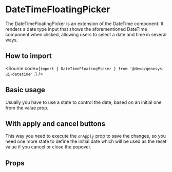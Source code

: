 

<Meta of={Stories} />

# DateTimeFloatingPicker

The DateTimeFloatingPicker is an extension of the DateTime component.
It renders a date type input that shows the aforementioned DateTime component when clicked, allowing users to select
a date and time in several ways.

## How to import

<Source
  code={`import { DateTimeFloatingPicker } from '@devo/genesys-ui-datetime';`}
/>

## Basic usage

Usually you have to use a state to control the date, based on an initial one from the value prop.

<Canvas of={Stories.Base} />

## With apply and cancel buttons

This way you need to execute the `onApply` prop to save the changes, so you need one more state to define the initial
date which will be used as the reset value if you cancel or close the popover.

<Canvas of={Stories.WithButtons} />

## Props

<ArgTypes of={Stories} />
